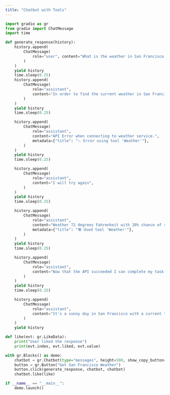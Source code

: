 ```yaml
---
title: "Chatbot with Tools"
---
```


```python
import gradio as gr
from gradio import ChatMessage
import time

def generate_response(history):
    history.append(
        ChatMessage(
            role="user", content="What is the weather in San Francisco right now?"
        )
    )
    yield history
    time.sleep(0.25)
    history.append(
        ChatMessage(
            role="assistant",
            content="In order to find the current weather in San Francisco, I will need to use my weather tool.",
        )
    )
    yield history
    time.sleep(0.25)

    history.append(
        ChatMessage(
            role="assistant",
            content="API Error when connecting to weather service.",
            metadata={"title": "💥 Error using tool 'Weather'"},
        )
    )
    yield history
    time.sleep(0.25)

    history.append(
        ChatMessage(
            role="assistant",
            content="I will try again",
        )
    )
    yield history
    time.sleep(0.25)

    history.append(
        ChatMessage(
            role="assistant",
            content="Weather 72 degrees Fahrenheit with 20% chance of rain.",
            metadata={"title": "🛠️ Used tool 'Weather'"},
        )
    )
    yield history
    time.sleep(0.25)

    history.append(
        ChatMessage(
            role="assistant",
            content="Now that the API succeeded I can complete my task.",
        )
    )
    yield history
    time.sleep(0.25)

    history.append(
        ChatMessage(
            role="assistant",
            content="It's a sunny day in San Francisco with a current temperature of 72 degrees Fahrenheit and a 20% chance of rain. Enjoy the weather!",
        )
    )
    yield history

def like(evt: gr.LikeData):
    print("User liked the response")
    print(evt.index, evt.liked, evt.value)

with gr.Blocks() as demo:
    chatbot = gr.Chatbot(type="messages", height=500, show_copy_button=True)
    button = gr.Button("Get San Francisco Weather")
    button.click(generate_response, chatbot, chatbot)
    chatbot.like(like)

if __name__ == "__main__":
    demo.launch()
```
